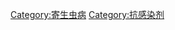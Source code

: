 {{Commonscat|Antiparasitic agents}}

[[Category:寄生虫病|Category:寄生虫病]]
[[Category:抗感染剂|Category:抗感染剂]]